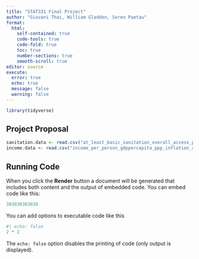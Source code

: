 ```yaml
---
title: "STAT331 Final Project"
author: "Giovani Thai, William Gladden, Soren Paetau"
format: 
  html:
    self-contained: true
    code-tools: true
    code-fold: true
    toc: true
    number-sections: true
    smooth-scroll: true
editor: source
execute: 
  error: true
  echo: true
  message: false
  warning: false
---
```


```r
library(tidyverse)
```

## Project Proposal

```r
sanitation.data <- read.csv("at_least_basic_sanitation_overall_access_percent.csv")
income.data <- read.csv("income_per_person_gdppercapita_ppp_inflation_adjusted.csv")

```

## Running Code

When you click the **Render** button a document will be generated that includes both content and the output of embedded code. You can embed code like this:

```r
303030303030
```

You can add options to executable code like this

```r
#| echo: false
2 * 2
```

The `echo: false` option disables the printing of code (only output is displayed).
